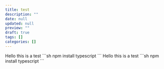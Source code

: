 ```yaml
---
title: test
description: ""
date: null
updated: null
preview: ""
draft: true
tags: []
categories: []
---
```


<Steps width="1000px">
  <Step title="Install dependencies">
  Hello this is a test
    <Tabs>
      <TabPanel title="TypeScript">
      ```sh
      npm install typescript
      ```
      </TabPanel>
    </Tabs>
  </Step>
  <Step title="Install dependencies">
  Hello this is a test
    <Tabs>
      <TabPanel title="TypeScript">
      ```sh
      npm install typescript
      ```
      </TabPanel>
    </Tabs>
  </Step>
</Steps>
